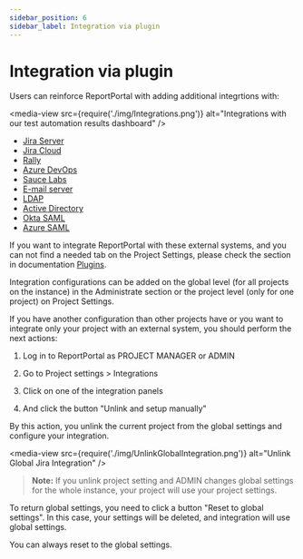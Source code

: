 ```yaml
---
sidebar_position: 6
sidebar_label: Integration via plugin
---
```


# Integration via plugin

Users can reinforce ReportPortal with adding additional integrtions with:

<media-view src={require('./img/Integrations.png')} alt="Integrations with our test automation results dashboard" />

* [Jira Server](/plugins/JiraServer)
* [Jira Cloud](/plugins/JiraCloud)
* [Rally](/plugins/Rally)
* [Azure DevOps](/plugins/AzureDevOpsBTS)
* [Sauce Labs](/plugins/SauceLabs)
* [E-mail server](/plugins/EmailServer)
* [LDAP](/reportportal-configuration/authorization/LDAP)
* [Active Directory](/reportportal-configuration/authorization/ActiveDirectory)
* [Okta SAML](/reportportal-configuration/authorization/SAMLProvider/OktaSAML)
* [Azure SAML](/reportportal-configuration/authorization/SAMLProvider/AzureSAML)

If you want to integrate ReportPortal with these external systems, and you can not find a needed tab on the Project Settings, please check the section in documentation [Plugins](/category/plugins).

Integration configurations can be added on the global level (for all projects on the instance) in the Administrate section or the project level (only for one project) on Project Settings.

If you have another configuration than other projects have or you want to integrate only your project with an external system, you should perform the next actions:

1. Log in to ReportPortal as PROJECT MANAGER or ADMIN

2. Go to Project settings > Integrations

3. Click on one of the integration panels

4. And click the button "Unlink and setup manually"

By this action, you unlink the current project from the global settings and configure your integration.

<media-view src={require('./img/UnlinkGlobalIntegration.png')} alt="Unlink Global Jira Integration" />

>**Note:**
> If you unlink project setting and ADMIN changes global settings for the whole instance, your project will use your project settings.

To return global settings, you need to click a button "Reset to global settings".
In this case, your settings will be deleted, and integration will use global settings.

You can always reset to the global settings.
